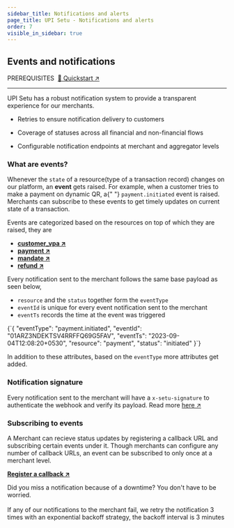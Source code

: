 ```yaml
---
sidebar_title: Notifications and alerts
page_title: UPI Setu - Notifications and alerts
order: 7
visible_in_sidebar: true
---
```


## Events and notifications

<Text size="small" weight="600">
  PREREQUISITES&nbsp;
</Text>
<a href="/payments/umap/quickstart" target="_self">
  🌟 Quickstart ↗
</a>

<hr class="primary" />

UPI Setu has a robust notification system to provide a transparent experience for our merchants.

- <p>Retries to ensure notification delivery to customers</p>
- <p>Coverage of statuses across all financial and non-financial flows</p>
- <p>Configurable notification endpoints at merchant and aggregator levels</p>

### What are events?

<Text>
  Whenever the <code>state</code> of a resource(type of a transaction record)
  changes on our platform, an <strong>event</strong> gets raised. For example,
  when a customer tries to make a payment on dynamic QR, a{" "}
  <code>payment.initiated</code> event is raised. Merchants can subscribe to
  these events to get timely updates on current state of a transaction.
</Text>

Events are categorized based on the resources on top of which they are raised, they are

- **<a href="/payments/umap/notifications/customer-vpa-verification" target="_self">customer_vpa ↗</a>**
- **<a href="/payments/umap/notifications/payments" target="_self">payment ↗</a>**
- **<a href="/payments/umap/notifications/mandates" target="_self">mandate ↗</a>**
- **<a href="/payments/umap/notifications/refunds" target="_self">refund ↗</a>**

Every notification sent to the merchant follows the same base payload as seen below,

- `resource` and the `status` together form the `eventType`
- `eventId` is unique for every event notification sent to the merchant
- `eventTs` records the time at the event was triggered

<CodeBlockWithCopy language="json">
  {`{
    "eventType": "payment.initiated",
    "eventId": "01ARZ3NDEKTSV4RRFFQ69G5FAV",
    "eventTs": "2023-09-04T12:08:20+0530",
    "resource": "payment",
    "status": "initiated"
}`}
</CodeBlockWithCopy>

In addition to these attributes, based on the `eventType` more attributes get added.

### Notification signature

Every notification sent to the merchant will have a `x-setu-signature` to authenticate the webhook and verify its payload. Read more [here ↗](/payments/umap/notifications/verify-signature)

### Subscribing to events

A Merchant can recieve status updates by registering a callback URL and subscribing certain events under it. Though merchants can configure any number of callback URLs, an event can be subscribed to only once at a merchant level.

**<a href="/payments/umap/api-reference#/category~notificationConfig/operation~notificationConfig#create" target="_self">Register a callback ↗</a>**

<Callout type="tip">
  Did you miss a notification because of a downtime? You don't have to be
  worried.
  <br />
  <br />
  If any of our notifications to the merchant fail, we retry the notification 3 times
  with an exponential backoff strategy, the backoff interval is 3 minutes
</Callout>

